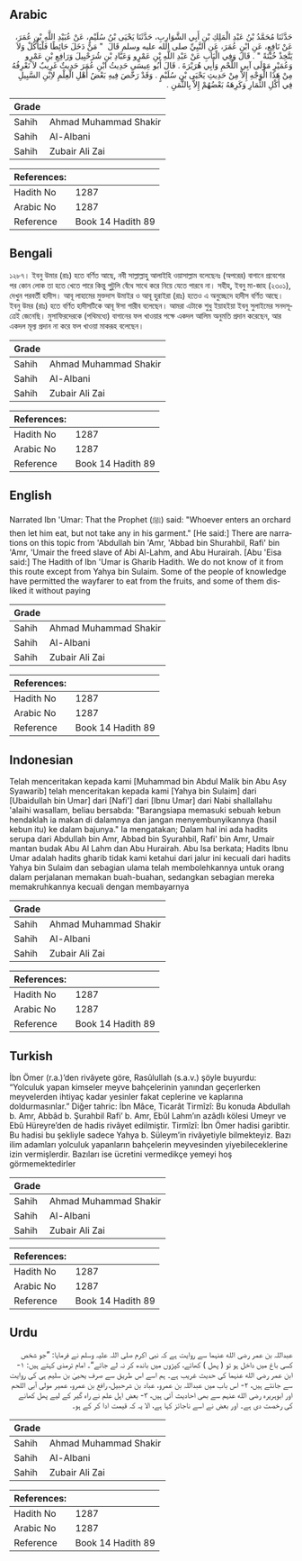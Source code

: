 ## Arabic


<div dir="rtl" lang="ar" style={{fontSize:'larger',backgroundColor:'#f8f9fa',padding:20}}>
حَدَّثَنَا مُحَمَّدُ بْنُ عَبْدِ الْمَلِكِ بْنِ أَبِي الشَّوَارِبِ، حَدَّثَنَا يَحْيَى بْنُ سُلَيْمٍ، عَنْ عُبَيْدِ اللَّهِ بْنِ عُمَرَ، عَنْ نَافِعٍ، عَنِ ابْنِ عُمَرَ، عَنِ النَّبِيِّ صلى الله عليه وسلم قَالَ ‏ "‏ مَنْ دَخَلَ حَائِطًا فَلْيَأْكُلْ وَلاَ يَتَّخِذْ خُبْنَةً ‏"‏ ‏.‏ قَالَ وَفِي الْبَابِ عَنْ عَبْدِ اللَّهِ بْنِ عَمْرٍو وَعَبَّادِ بْنِ شُرَحْبِيلَ وَرَافِعِ بْنِ عَمْرٍو وَعُمَيْرٍ مَوْلَى آبِي اللَّحْمِ وَأَبِي هُرَيْرَةَ ‏.‏ قَالَ أَبُو عِيسَى حَدِيثُ ابْنِ عُمَرَ حَدِيثٌ غَرِيبٌ لاَ نَعْرِفُهُ مِنْ هَذَا الْوَجْهِ إِلاَّ مِنْ حَدِيثِ يَحْيَى بْنِ سُلَيْمٍ ‏.‏ وَقَدْ رَخَّصَ فِيهِ بَعْضُ أَهْلِ الْعِلْمِ لاِبْنِ السَّبِيلِ فِي أَكْلِ الثِّمَارِ وَكَرِهَهُ بَعْضُهُمْ إِلاَّ بِالثَّمَنِ ‏.‏
</div>
<div style={{backgroundColor:'#f8f9fa',padding:20, marginBottom: 10}}><table> <thead> <tr> <th>Grade</th> <th></th> </tr> </thead> <tbody> <tr><td>Sahih</td><td>Ahmad Muhammad Shakir</td></tr><tr><td>Sahih</td><td>Al-Albani</td></tr><tr><td>Sahih</td><td>Zubair Ali Zai</td></tr></tbody></table><table> <thead> <tr> <th>References:</th> <th></th> </tr> </thead> <tbody><tr><td>Hadith No</td><td>1287</td></tr><tr><td>Arabic No</td><td>1287</td></tr><tr><td>Reference</td><td>Book 14 Hadith 89</td></tr></tbody></table></div>

## Bengali


<div dir="ltr" lang="bn" style={{fontSize:'larger',backgroundColor:'#f8f9fa',padding:20}}>
১২৮৭। ইবনু উমার (রাঃ) হতে বর্ণিত আছে, নবী সাল্লাল্লাহু আলাইহি ওয়াসাল্লাম বলেছেনঃ (অপরের) বাগানে প্রবেশের পর কোন লোক তা হতে খেতে পারে কিন্তু পুটুলি বেঁধে সাথে করে নিয়ে যেতে পারবে না। সহীহ, ইবনু মা-জাহ (২৩০১), দেখুন পরবর্তী হাদীস। আবূ লাহামের মুক্তদাস উমাইর ও আবূ হুরাইরা (রাঃ) হতেও এ অনুচ্ছেদে হাদীস বর্ণিত আছে। ইবনু উমর (রাঃ) হতে বর্ণিত হাদীসটিকে আবূ ঈসা গারীব বলেছেন। আমরা এটাকে শুধু ইয়াহইয়া ইবনু সুলাইমের সনদসূত্রেই জেনেছি। মুসাফিরদেরকে (পথিমধ্যে) বাগানের ফল খাওয়ার পক্ষে একদল আলিম অনুমতি প্রদান করেছেন, আর একদল মূল্য প্রদান না করে ফল খাওয়া মাকরূহ বলেছেন।
</div>
<div style={{backgroundColor:'#f8f9fa',padding:20, marginBottom: 10}}><table> <thead> <tr> <th>Grade</th> <th></th> </tr> </thead> <tbody> <tr><td>Sahih</td><td>Ahmad Muhammad Shakir</td></tr><tr><td>Sahih</td><td>Al-Albani</td></tr><tr><td>Sahih</td><td>Zubair Ali Zai</td></tr></tbody></table><table> <thead> <tr> <th>References:</th> <th></th> </tr> </thead> <tbody><tr><td>Hadith No</td><td>1287</td></tr><tr><td>Arabic No</td><td>1287</td></tr><tr><td>Reference</td><td>Book 14 Hadith 89</td></tr></tbody></table></div>

## English


<div dir="ltr" lang="en" style={{fontSize:'larger',backgroundColor:'#f8f9fa',padding:20}}>
Narrated Ibn 'Umar: That the Prophet (ﷺ) said: "Whoever enters an orchard then let him eat, but not take any in his garment." [He said:] There are narrations on this topic from 'Abdullah bin 'Amr, 'Abbad bin Shurahbil, Rafi' bin 'Amr, 'Umair the freed slave of Abi Al-Lahm, and Abu Hurairah. [Abu 'Eisa said:] The Hadith of Ibn 'Umar is Gharib Hadith. We do not know of it from this route except from Yahya bin Sulaim. Some of the people of knowledge have permitted the wayfarer to eat from the fruits, and some of them disliked it without paying
</div>
<div style={{backgroundColor:'#f8f9fa',padding:20, marginBottom: 10}}><table> <thead> <tr> <th>Grade</th> <th></th> </tr> </thead> <tbody> <tr><td>Sahih</td><td>Ahmad Muhammad Shakir</td></tr><tr><td>Sahih</td><td>Al-Albani</td></tr><tr><td>Sahih</td><td>Zubair Ali Zai</td></tr></tbody></table><table> <thead> <tr> <th>References:</th> <th></th> </tr> </thead> <tbody><tr><td>Hadith No</td><td>1287</td></tr><tr><td>Arabic No</td><td>1287</td></tr><tr><td>Reference</td><td>Book 14 Hadith 89</td></tr></tbody></table></div>

## Indonesian


<div dir="ltr" lang="id" style={{fontSize:'larger',backgroundColor:'#f8f9fa',padding:20}}>
Telah menceritakan kepada kami [Muhammad bin Abdul Malik bin Abu Asy Syawarib] telah menceritakan kepada kami [Yahya bin Sulaim] dari [Ubaidullah bin Umar] dari [Nafi'] dari [Ibnu Umar] dari Nabi shallallahu 'alaihi wasallam, beliau bersabda: "Barangsiapa memasuki sebuah kebun hendaklah ia makan di dalamnya dan jangan menyembunyikannya (hasil kebun itu) ke dalam bajunya." Ia mengatakan; Dalam hal ini ada hadits serupa dari Abdullah bin Amr, Abbad bin Syurahbil, Rafi' bin Amr, Umair mantan budak Abu Al Lahm dan Abu Hurairah. Abu Isa berkata; Hadits Ibnu Umar adalah hadits gharib tidak kami ketahui dari jalur ini kecuali dari hadits Yahya bin Sulaim dan sebagian ulama telah membolehkannya untuk orang dalam perjalanan memakan buah-buahan, sedangkan sebagian mereka memakruhkannya kecuali dengan membayarnya
</div>
<div style={{backgroundColor:'#f8f9fa',padding:20, marginBottom: 10}}><table> <thead> <tr> <th>Grade</th> <th></th> </tr> </thead> <tbody> <tr><td>Sahih</td><td>Ahmad Muhammad Shakir</td></tr><tr><td>Sahih</td><td>Al-Albani</td></tr><tr><td>Sahih</td><td>Zubair Ali Zai</td></tr></tbody></table><table> <thead> <tr> <th>References:</th> <th></th> </tr> </thead> <tbody><tr><td>Hadith No</td><td>1287</td></tr><tr><td>Arabic No</td><td>1287</td></tr><tr><td>Reference</td><td>Book 14 Hadith 89</td></tr></tbody></table></div>

## Turkish


<div dir="ltr" lang="tr" style={{fontSize:'larger',backgroundColor:'#f8f9fa',padding:20}}>
İbn Ömer (r.a.)’den rivâyete göre, Rasûlullah (s.a.v.) şöyle buyurdu: “Yolculuk yapan kimseler meyve bahçelerinin yanından geçerlerken meyvelerden ihtiyaç kadar yesinler fakat ceplerine ve kaplarına doldurmasınlar.” Diğer tahric: İbn Mâce, Ticarât Tirmîzî: Bu konuda Abdullah b. Amr, Abbâd b. Şurahbil Rafi’ b. Amr, Ebûl Lahm’ın azâdlı kölesi Umeyr ve Ebû Hüreyre’den de hadis rivâyet edilmiştir. Tirmîzî: İbn Ömer hadisi garibtir. Bu hadisi bu şekliyle sadece Yahya b. Süleym’in rivâyetiyle bilmekteyiz. Bazı ilim adamları yolculuk yapanların bahçelerin meyvesinden yiyebileceklerine izin vermişlerdir. Bazıları ise ücretini vermedikçe yemeyi hoş görmemektedirler
</div>
<div style={{backgroundColor:'#f8f9fa',padding:20, marginBottom: 10}}><table> <thead> <tr> <th>Grade</th> <th></th> </tr> </thead> <tbody> <tr><td>Sahih</td><td>Ahmad Muhammad Shakir</td></tr><tr><td>Sahih</td><td>Al-Albani</td></tr><tr><td>Sahih</td><td>Zubair Ali Zai</td></tr></tbody></table><table> <thead> <tr> <th>References:</th> <th></th> </tr> </thead> <tbody><tr><td>Hadith No</td><td>1287</td></tr><tr><td>Arabic No</td><td>1287</td></tr><tr><td>Reference</td><td>Book 14 Hadith 89</td></tr></tbody></table></div>

## Urdu


<div dir="rtl" lang="ur" style={{fontSize:'larger',backgroundColor:'#f8f9fa',padding:20}}>
عبداللہ بن عمر رضی الله عنہما سے روایت ہے کہ نبی اکرم صلی اللہ علیہ وسلم نے فرمایا: ”جو شخص کسی باغ میں داخل ہو تو ( پھل ) کھائے، کپڑوں میں باندھ کر نہ لے جائے“۔ امام ترمذی کہتے ہیں: ۱- ابن عمر رضی الله عنہما کی حدیث غریب ہے۔ ہم اسے اس طریق سے صرف یحییٰ بن سلیم ہی کی روایت سے جانتے ہیں، ۲- اس باب میں عبداللہ بن عمرو، عباد بن شرحبیل، رافع بن عمرو، عمیر مولی آبی اللحم اور ابوہریرہ رضی الله عنہم سے بھی احادیث آئی ہیں، ۳- بعض اہل علم نے راہ گیر کے لیے پھل کھانے کی رخصت دی ہے۔ اور بعض نے اسے ناجائز کہا ہے، الا یہ کہ قیمت ادا کر کے ہو۔
</div>
<div style={{backgroundColor:'#f8f9fa',padding:20, marginBottom: 10}}><table> <thead> <tr> <th>Grade</th> <th></th> </tr> </thead> <tbody> <tr><td>Sahih</td><td>Ahmad Muhammad Shakir</td></tr><tr><td>Sahih</td><td>Al-Albani</td></tr><tr><td>Sahih</td><td>Zubair Ali Zai</td></tr></tbody></table><table> <thead> <tr> <th>References:</th> <th></th> </tr> </thead> <tbody><tr><td>Hadith No</td><td>1287</td></tr><tr><td>Arabic No</td><td>1287</td></tr><tr><td>Reference</td><td>Book 14 Hadith 89</td></tr></tbody></table></div>